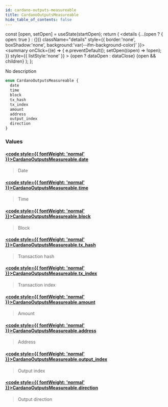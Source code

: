 ```yaml
---
id: cardano-outputs-measureable
title: CardanoOutputsMeasureable
hide_table_of_contents: false
---
```







  const [open, setOpen] = useState(startOpen);
  return (
    <details {...(open ? { open: true } : {})} className="details" style={{ border:'none', boxShadow:'none', background:'var(--ifm-background-color)' }}>
      <summary
        onClick={(e) => {
          e.preventDefault();
          setOpen((open) => !open);
        }}
        style={{ listStyle:'none' }}
      >
      {open ? dataOpen : dataClose}
      </summary>
      {open && children}
    </details>
  );
};








No description


```graphql
enum CardanoOutputsMeasureable {
  date
  time
  block
  tx_hash
  tx_index
  amount
  address
  output_index
  direction
}
```




### Values

#### [<code style={{ fontWeight: 'normal' }}>CardanoOutputsMeasureable.<b>date</b></code>](#)  
> 
> 
> Date
> 

#### [<code style={{ fontWeight: 'normal' }}>CardanoOutputsMeasureable.<b>time</b></code>](#)  
> 
> 
> Time
> 

#### [<code style={{ fontWeight: 'normal' }}>CardanoOutputsMeasureable.<b>block</b></code>](#)  
> 
> 
> Block
> 

#### [<code style={{ fontWeight: 'normal' }}>CardanoOutputsMeasureable.<b>tx_hash</b></code>](#)  
> 
> 
> Transaction hash
> 

#### [<code style={{ fontWeight: 'normal' }}>CardanoOutputsMeasureable.<b>tx_index</b></code>](#)  
> 
> 
> Transaction index
> 

#### [<code style={{ fontWeight: 'normal' }}>CardanoOutputsMeasureable.<b>amount</b></code>](#)  
> 
> 
> Amount
> 

#### [<code style={{ fontWeight: 'normal' }}>CardanoOutputsMeasureable.<b>address</b></code>](#)  
> 
> 
> Address
> 

#### [<code style={{ fontWeight: 'normal' }}>CardanoOutputsMeasureable.<b>output_index</b></code>](#)  
> 
> 
> Output index
> 

#### [<code style={{ fontWeight: 'normal' }}>CardanoOutputsMeasureable.<b>direction</b></code>](#)  
> 
> 
> Output direction
> 



